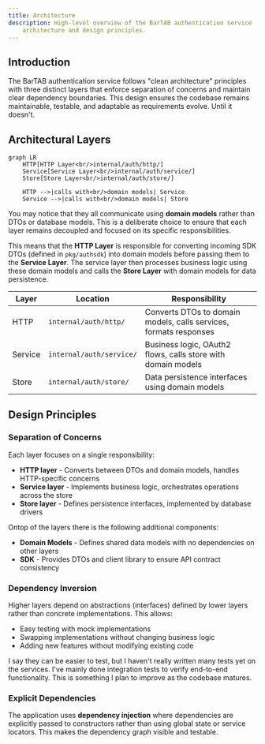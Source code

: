 ```yaml
---
title: Architecture
description: High-level overview of the BarTAB authentication service 
    architecture and design principles.
---
```


## Introduction

The BarTAB authentication service follows "clean architecture" principles with
three distinct layers that enforce separation of concerns and maintain clear 
dependency boundaries. This design ensures the codebase remains maintainable, 
testable, and adaptable as requirements evolve. Until it doesn't.

## Architectural Layers

```mermaid
graph LR
    HTTP[HTTP Layer<br/>internal/auth/http/]
    Service[Service Layer<br/>internal/auth/service/]
    Store[Store Layer<br/>internal/auth/store/]

    HTTP -->|calls with<br/>domain models| Service
    Service -->|calls with<br/>domain models| Store

```

You may notice that they all communicate using **domain models** rather than
DTOs or database models. This is a deliberate choice to ensure that each layer
remains decoupled and focused on its specific responsibilities.

This means that the **HTTP Layer** is responsible for converting incoming SDK 
DTOs (defined in `pkg/authsdk`) into domain models before passing them to the
**Service Layer**. The service layer then processes business logic using these
domain models and calls the **Store Layer** with domain models for data
persistence.


| Layer   | Location                 | Responsibility                                                    |
|---------|--------------------------|-------------------------------------------------------------------|
| HTTP    | `internal/auth/http/`    | Converts DTOs to domain models, calls services, formats responses |
| Service | `internal/auth/service/` | Business logic, OAuth2 flows, calls store with domain models      |
| Store   | `internal/auth/store/`   | Data persistence interfaces using domain models                   |

## Design Principles

### Separation of Concerns

Each layer focuses on a single responsibility:
- **HTTP layer** - Converts between DTOs and domain models, handles 
  HTTP-specific concerns
- **Service layer** - Implements business logic, orchestrates operations across 
  the store
- **Store layer** - Defines persistence interfaces, implemented by database 
  drivers

Ontop of the layers there is the following additional components:
- **Domain Models** - Defines shared data models with no dependencies on other 
  layers
- **SDK** - Provides DTOs and client library to ensure API contract consistency

### Dependency Inversion

Higher layers depend on abstractions (interfaces) defined by lower layers 
rather than concrete implementations. This allows:
- Easy testing with mock implementations
- Swapping implementations without changing business logic
- Adding new features without modifying existing code

<Callout type="info" title="Note">
    I say they can be easier to test, but I haven't really written many tests 
    yet on the services. I've mainly done integration tests to verify end-to-end
    functionality. This is something I plan to improve as the codebase matures.
</Callout>

### Explicit Dependencies

The application uses **dependency injection** where dependencies are explicitly 
passed to constructors rather than using global state or service locators. This 
makes the dependency graph visible and testable.


